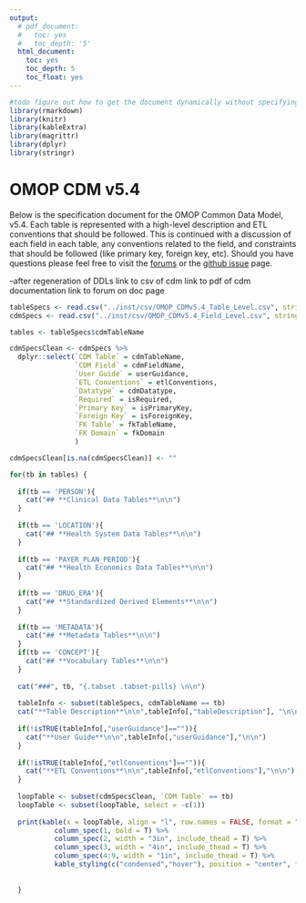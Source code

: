 ---
output:
  # pdf_document:
  #   toc: yes
  #   toc_depth: '5'
  html_document:
    toc: yes
    toc_depth: 5
    toc_float: yes
---

```{r setup, include=FALSE, eval=TRUE}

#todo figure out how to get the document dynamically without specifying the name
library(rmarkdown)
library(knitr)
library(kableExtra)
library(magrittr)
library(dplyr)
library(stringr)

```

# **OMOP CDM v5.4**

Below is the specification document for the OMOP Common Data Model, v5.4. Each table is represented with a high-level description and ETL conventions that should be followed. This is continued with a discussion of each field in each table, any conventions related to the field, and constraints that should be followed (like primary key, foreign key, etc). Should you have questions please feel free to visit the [forums](https://forums.ohdsi.org/) or the [github issue](https://github.com/ohdsi/CommonDataModel/issues) page.

--after regeneration of DDLs
link to csv of cdm
link to pdf of cdm documentation
link to forum on doc page

```{r docLoop53, echo=FALSE, results='asis'}
tableSpecs <- read.csv("../inst/csv/OMOP_CDMv5.4_Table_Level.csv", stringsAsFactors = FALSE)
cdmSpecs <- read.csv("../inst/csv/OMOP_CDMv5.4_Field_Level.csv", stringsAsFactors = FALSE)

tables <- tableSpecs$cdmTableName

cdmSpecsClean <- cdmSpecs %>%
  dplyr::select(`CDM Table` = cdmTableName,
                `CDM Field` = cdmFieldName,
                `User Guide` = userGuidance,
                `ETL Conventions` = etlConventions,
                `Datatype` = cdmDatatype,
                `Required` = isRequired,
                `Primary Key` = isPrimaryKey,
                `Foreign Key` = isForeignKey,
                `FK Table` = fkTableName,
                `FK Domain` = fkDomain
                )

cdmSpecsClean[is.na(cdmSpecsClean)] <- ""

for(tb in tables) {
  
  if(tb == 'PERSON'){
    cat("## **Clinical Data Tables**\n\n")
  }
  
  if(tb == 'LOCATION'){
    cat("## **Health System Data Tables**\n\n")
  }
  
  if(tb == 'PAYER_PLAN_PERIOD'){
    cat("## **Health Economics Data Tables**\n\n")
  }
  
  if(tb == 'DRUG_ERA'){
    cat("## **Standardized Derived Elements**\n\n")
  }
  
  if(tb == 'METADATA'){
    cat("## **Metadata Tables**\n\n")
  }
  if(tb == 'CONCEPT'){
    cat("## **Vocabulary Tables**\n\n")
  }
  
  cat("###", tb, "{.tabset .tabset-pills} \n\n")
  
  tableInfo <- subset(tableSpecs, cdmTableName == tb)
  cat("**Table Description**\n\n",tableInfo[,"tableDescription"], "\n\n")
  
  if(!isTRUE(tableInfo[,"userGuidance"]=="")){
    cat("**User Guide**\n\n",tableInfo[,"userGuidance"],"\n\n")
  }
  
  if(!isTRUE(tableInfo[,"etlConventions"]=="")){
    cat("**ETL Conventions**\n\n",tableInfo[,"etlConventions"],"\n\n")
  }
  
  loopTable <- subset(cdmSpecsClean, `CDM Table` == tb)
  loopTable <- subset(loopTable, select = -c(1))
 
  print(kable(x = loopTable, align = "l", row.names = FALSE, format = "html", escape = FALSE) %>%
           column_spec(1, bold = T) %>%
           column_spec(2, width = "3in", include_thead = T) %>%
           column_spec(3, width = "4in", include_thead = T) %>%
           column_spec(4:9, width = "1in", include_thead = T) %>%
           kable_styling(c("condensed","hover"), position = "center", full_width = T, font_size = 13))
         
  
  }



```
